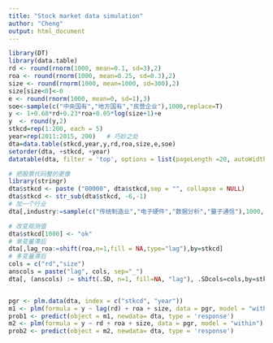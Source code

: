 ```yaml
---
title: "Stock market data simulation"
author: "Cheng"
output: html_document
---
```


```r
library(DT)
library(data.table)
rd <- round(rnorm(1000, mean=0.1, sd=3),2)
roa <- round(rnorm(1000, mean=0.25, sd=0.3),2)
size <- round(rnorm(1000, mean=1000, sd=300),2)
size[size<0]<-0
e <- round(rnorm(1000, mean=0, sd=1),3)
soe<-sample(c("中央国有","地方国有","民营企业"),1000,replace=T)
y <- 1+0.68*rd+0.23*roa+0.05*log(size+1)+e
y  <- round(y,2)
stkcd=rep(1:200, each = 5) 
year=rep(2011:2015, 200)   # 巧妙之处
dta=data.table(stkcd,year,y,rd,roa,size,e,soe)
setorder(dta, +stkcd, +year)
datatable(dta, filter = 'top', options = list(pageLength =20, autoWidth = TRUE))

# 把股票代码整的更像
library(stringr)
dta$stkcd <- paste ("00000", dta$stkcd,sep = "", collapse = NULL)
dta$stkcd <- str_sub(dta$stkcd, -6,-1)
# 加一个行业
dta[,industry:=sample(c("传统制造业","电子硬件","数据分析","量子通信"),1000,replace = TRUE)]

# 改变观测值
dta$stkcd[1000] <- "ok"
# 单变量滞后
dta[,lag_roa:=shift(roa,n=1,fill = NA,type="lag"),by=stkcd]
# 多变量滞后
cols = c("rd","size")
anscols = paste("lag", cols, sep="_")
dta[, (anscols) := shift(.SD, n=1, fill=NA, "lag"), .SDcols=cols,by=stkcd]


pgr <- plm.data(dta, index = c("stkcd", "year")) 
m1 <- plm(formula = y ~ lag(rd) + roa + size, data = pgr, model = "within")
prob1 <- predict(object = m1, newdata= dta, type = 'response')
m2 <- plm(formula = y ~ rd + roa + size, data = pgr, model = "within")
prob2 <- predict(object = m2, newdata= dta, type = 'response')
```
